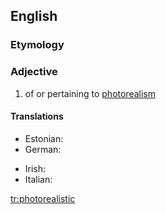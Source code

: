 ==English==

===Etymology===
{{prefix|photo|realistic}}

===Adjective===
{{en-adj}}

# {{context|arts}} of or pertaining to [[photorealism]]

====Translations====
{{trans-top|art: of or pertaining to photorealism}}
* Estonian: {{t-|et|fotorealistlik}}
* German: {{t-|de|fotorealistisch}}
{{trans-mid}}
* Irish: {{t-|ga|fótairéalaíoch}}
* Italian: {{t-|it|fotorealistico}}
{{trans-bottom}}

[[tr:photorealistic]]